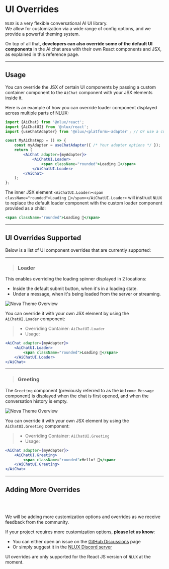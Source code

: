 # UI Overrides

`NLUX` is a very flexible conversational AI UI library.<br />
We allow for customization via a wide range of config options,
and we provide a powerful theming system.

On top of all that, **developers can also override some of the default UI components** in the AI chat area with their own
React components and JSX, as explained in this reference page.

---

## Usage

You can override the JSX of certain UI components by passing a custom container component to the `AiChat` component
with your JSX elements inside it.

Here is an example of how you can override loader component displayed across multiple parts of NLUX:

```jsx
import {AiChat} from '@nlux/react';
import {AiChatUI} from '@nlux/react';
import {useChatAdapter} from '@nlux/<platform>-adapter'; // Or use a custom adapter

const MyAiChatApp = () => {
    const myAdapter = useChatAdapter({ /* Your adapter options */ });
    return (
        <AiChat adapter={myAdapter}>
            <AiChatUI.Loader>
                <span className="rounded">Loading 👻</span>
            </AiChatUI.Loader>
        </AiChat>
    );
};
```

The inner JSX element `<AiChatUI.Loader><span className="rounded">Loading 👻</span></AiChatUI.Loader>` will instruct
`NLUX` to replace the default loader component with the custom loader component provided as a child:

```jsx
<span className="rounded">Loading 👻</span>
```

---

## UI Overrides Supported

Below is a list of UI component overrides that are currently supported:

---

> ### Loader

This enables overriding the loading spinner displayed in 2 locations:

* Inside the default submit button, when it's in a loading state.
* Under a message, when it's being loaded from the server or streaming.

![Nova Theme Overview](/images/reference/ui-overrides/loader-overrides.png)

You can override it with your own JSX element by using the `AiChatUI.Loader` component:

> * Overriding Container: `AiChatUI.Loader`
> * Usage:

```jsx
<AiChat adapter={myAdapter}>
    <AiChatUI.Loader>
        <span className="rounded">Loading 👻</span>
    </AiChatUI.Loader>
</AiChat>
```

---

> ### Greeting

The `Greeting` component (previously referred to as the `Welcome Message` component) is displayed when the chat is first
opened, and when the conversation history is empty.

![Nova Theme Overview](/images/reference/ui-overrides/greeting-overrides.png)

You can override it with your own JSX element by using the `AiChatUI.Greeting` component:

> * Overriding Container: `AiChatUI.Greeting`
> * Usage:

```jsx
<AiChat adapter={myAdapter}>
    <AiChatUI.Greeting>
        <span className="rounded">Hello! 👋</span>
    </AiChatUI.Greeting>
</AiChat>
```

---

## Adding More Overrides
<br /><br />

We will be adding more customization options and overrides as we receive feedback from the community.

If your project requires more customization options, **please let us know**:

* You can either open an issue on the [GitHub Discussions](https://github.com/nlkitai/nlux/discussions) page
* Or simply suggest it in the [NLUX Discord server](https://discord.com/invite/SRwDmZghNB)

UI overrides are only supported for the React JS version of `NLUX` at the moment.
